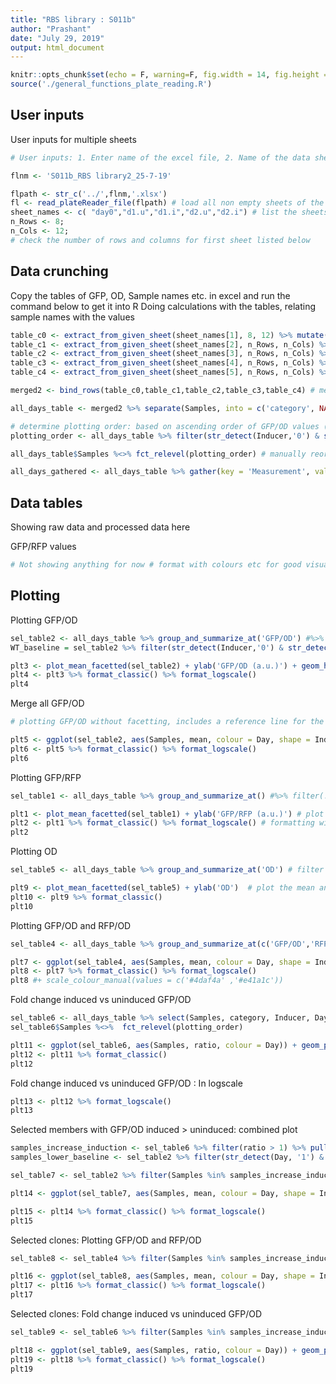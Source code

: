 ```yaml
---
title: "RBS library : S011b"
author: "Prashant"
date: "July 29, 2019"
output: html_document
---
```


```r
knitr::opts_chunk$set(echo = F, warning=F, fig.width = 14, fig.height = 3.5)
source('./general_functions_plate_reading.R')
```

## User inputs


User inputs for multiple sheets

```r
# User inputs: 1. Enter name of the excel file, 2. Name of the data sheet(S) 3. number of rows and columns in plate reader data 4. Title for plots #comment (file name starts in the previous directory of this Rproject)

flnm <- 'S011b_RBS library2_25-7-19'

flpath <- str_c('../',flnm,'.xlsx')
fl <- read_plateReader_file(flpath) # load all non empty sheets of the excel file into fl - as a list 
sheet_names <- c( "day0","d1.u","d1.i","d2.u","d2.i") # list the sheets to be loaded
n_Rows <- 8; 
n_Cols <- 12; 
# check the number of rows and columns for first sheet listed below
```

## Data crunching

Copy the tables of GFP, OD, Sample names etc. in excel and run the command below to get it into R
Doing calculations with the tables, relating sample names with the values

```r
table_c0 <- extract_from_given_sheet(sheet_names[1], 8, 12) %>% mutate(Inducer = '0 uM') %>% mutate(Day = '0') # extracing from each sheet
table_c1 <- extract_from_given_sheet(sheet_names[2], n_Rows, n_Cols) %>% mutate(Inducer = '0 uM') %>% mutate(Day = '1')
table_c2 <- extract_from_given_sheet(sheet_names[3], n_Rows, n_Cols) %>% mutate(Inducer = '1 uM') %>% mutate(Day = '1')
table_c3 <- extract_from_given_sheet(sheet_names[4], n_Rows, n_Cols) %>% mutate(Inducer = '0 uM') %>% mutate(Day = '2')
table_c4 <- extract_from_given_sheet(sheet_names[5], n_Rows, n_Cols) %>% mutate(Inducer = '1 uM') %>% mutate(Day = '2')

merged2 <- bind_rows(table_c0,table_c1,table_c2,table_c3,table_c4) # merge all sheets into 1 table

all_days_table <- merged2 %>% separate(Samples, into = c('category', NA), sep = '\\.', remove = F) %>% mutate(category  = fct_lump(category, 2, other_level = 'Controls')) # create a category row for controls and the library clones 6 and 7

# determine plotting order: based on ascending order of GFP/OD values (for single replicate data)
plotting_order <- all_days_table %>% filter(str_detect(Inducer,'0') & str_detect(Day,'1')) %>% arrange(`GFP/OD`) %>%  mutate(Samples = fct_inorder(Samples)) %>% pull(Samples) %>% levels()

all_days_table$Samples %<>% fct_relevel(plotting_order) # manually reorder samples for plotting

all_days_gathered <- all_days_table %>% gather(key = 'Measurement', value = 'Reading', OD, GFP, RFP, 'GFP/RFP', 'GFP/OD', 'RFP/OD') # gather different measurements and ratios into 1 column

```

## Data tables

Showing raw data and processed data here 

GFP/RFP values
``` r
# Not showing anything for now # format with colours etc for good visualization
```


## Plotting


Plotting GFP/OD

```r
sel_table2 <- all_days_table %>% group_and_summarize_at('GFP/OD') #%>% filter(!str_detect(Samples, "MG|LB")) %>% filter(!str_detect(Inducer, "s")) # filter neccesary samples for plotting ; by default mean and variance of GFP/RFP column
WT_baseline = sel_table2 %>% filter(str_detect(Inducer,'0') & str_detect(Day,'1') & str_detect(Samples,'RV')) %>% pull(mean) # find the value for pRV01

plt3 <- plot_mean_facetted(sel_table2) + ylab('GFP/OD (a.u.)') + geom_hline(yintercept = WT_baseline, linetype = 2) # plot the mean, add y axis label and a baseline indication
plt4 <- plt3 %>% format_classic() %>% format_logscale()
plt4
```

Merge all GFP/OD

```r
# plotting GFP/OD without facetting, includes a reference line for the WT control

plt5 <- ggplot(sel_table2, aes(Samples, mean, colour = Day, shape = Inducer)) + geom_point(size = 2) + scale_shape_manual(values = c(1,19)) + ylab('GFP/OD (a.u.)') + ggtitle('RBS mutant library-2') + geom_hline(yintercept = WT_baseline, linetype = 2)
plt6 <- plt5 %>% format_classic() %>% format_logscale()
plt6
```

Plotting GFP/RFP 

```r
sel_table1 <- all_days_table %>% group_and_summarize_at() #%>% filter(!str_detect(Samples, "MG|LB")) %>% filter(!str_detect(Inducer, "s")) # filter neccesary samples for plotting ; by default mean and variance of GFP/RFP column

plt1 <- plot_mean_facetted(sel_table1) + ylab('GFP/RFP (a.u.)') # plot the mean and add y axis label
plt2 <- plt1 %>% format_classic() %>% format_logscale() # formatting with clean classic look and on a logscale
plt2

```

Plotting OD 

```r
sel_table5 <- all_days_table %>% group_and_summarize_at('OD') # filter neccesary samples for plotting ; by default mean and variance of GFP/RFP column

plt9 <- plot_mean_facetted(sel_table5) + ylab('OD')  # plot the mean and add y axis label 
plt10 <- plt9 %>% format_classic()
plt10
```

Plotting GFP/OD and RFP/OD

```r
sel_table4 <- all_days_table %>% group_and_summarize_at(c('GFP/OD','RFP/OD')) # filter neccesary samples for plotting ; by default mean and variance of GFP/RFP column

plt7 <- ggplot(sel_table4, aes(Samples, mean, colour = Day, shape = Inducer)) + geom_point(size = 2) + scale_shape_manual(values = c(1,19,2)) + facet_grid(Measurement ~ category, scales = 'free_x', space = 'free_x') + ylab('Fluorescence/OD (a.u.)') + ggtitle('RBS mutant library-2')
plt8 <- plt7 %>% format_classic() %>% format_logscale()
plt8 #+ scale_colour_manual(values = c('#4daf4a' ,'#e41a1c'))
```

Fold change induced vs uninduced GFP/OD

```r
sel_table6 <- all_days_table %>% select(Samples, category, Inducer, Day, `GFP/OD`) %>% filter(!str_detect(Day,'0')) %>% spread(Inducer, `GFP/OD`) %>% mutate(ratio = `1 uM`/`0 uM`) # spread GFP/OD for induced and uninduced and calculate ratio
sel_table6$Samples %<>%  fct_relevel(plotting_order)

plt11 <- ggplot(sel_table6, aes(Samples, ratio, colour = Day)) + geom_point(size = 2) + facet_grid(~ category, scales = 'free_x', space = 'free_x') + geom_hline(yintercept = 1, linetype = 2) + ylab('Induced/Uninduced ratio (GFP/OD)') + ggtitle('RBS mutant library-2')
plt12 <- plt11 %>% format_classic()
plt12
```

Fold change induced vs uninduced GFP/OD : In logscale

```r

plt13 <- plt12 %>% format_logscale()
plt13
```

Selected members with GFP/OD induced > uninduced: combined plot

```r
samples_increase_induction <- sel_table6 %>% filter(ratio > 1) %>% pull(Samples) # select the samples with induced GFP/OD > uninduced
samples_lower_baseline <- sel_table2 %>% filter(str_detect(Day, '1') & str_detect(Inducer, '0')) %>% filter(mean <= WT_baseline) %>% pull(Samples) # select the samples with induced GFP/OD > uninduced

sel_table7 <- sel_table2 %>% filter(Samples %in% samples_increase_induction & Samples %in% samples_lower_baseline) # select samples with lower baseline and increased GFP/OD upon induction on either day1 or 2

plt14 <- ggplot(sel_table7, aes(Samples, mean, colour = Day, shape = Inducer)) + geom_point(size = 2) + scale_shape_manual(values = c(1,19,2)) + ylab('GFP/OD (a.u.)') + ggtitle('RBS mutant library-2: Selected clones') + geom_hline(yintercept = WT_baseline, linetype = 2)

plt15 <- plt14 %>% format_classic() %>% format_logscale()
plt15
```


Selected clones: Plotting GFP/OD and RFP/OD

```r
sel_table8 <- sel_table4 %>% filter(Samples %in% samples_increase_induction & Samples %in% samples_lower_baseline) # select samples with lower baseline and increased GFP/OD upon induction on either day1 or 2

plt16 <- ggplot(sel_table8, aes(Samples, mean, colour = Day, shape = Inducer)) + geom_point(size = 2) + scale_shape_manual(values = c(1,19,2)) + facet_grid(Measurement ~ ., scales = 'free_x', space = 'free_x') + ylab('Fluorescence/OD (a.u.)') + ggtitle('RBS mutant library-2: Selected clones')
plt17 <- plt16 %>% format_classic() %>% format_logscale()
plt17
```

Selected clones: Fold change induced vs uninduced GFP/OD

```r
sel_table9 <- sel_table6 %>% filter(Samples %in% samples_increase_induction & Samples %in% samples_lower_baseline) # select samples with lower baseline and increased GFP/OD upon induction  on either day1 or 2

plt18 <- ggplot(sel_table9, aes(Samples, ratio, colour = Day)) + geom_point(size = 2)  + geom_hline(yintercept = 1, linetype = 2) + ylab('Induced/Uninduced ratio (GFP/OD)') + ggtitle('RBS mutant library-2')
plt19 <- plt18 %>% format_classic() %>% format_logscale()
plt19
```